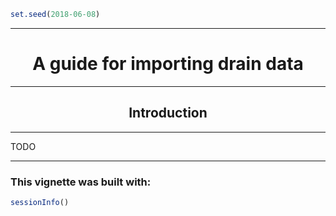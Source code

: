 <!--
%\VignetteEngine{knitr::knitr}
%\VignetteIndexEntry{A guide for importing drain data}
-->

```r
set.seed(2018-06-08)
```

---

<center> <h1>A guide for importing drain data</h1> </center> 

---

<center> <h2>Introduction</h2> </center> 

---

TODO

---

### This vignette was built with:

```r
sessionInfo()
```
